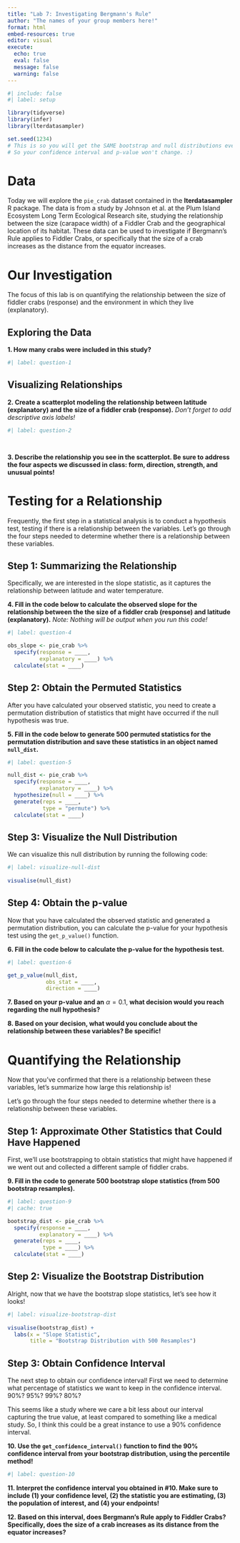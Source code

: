 ```yaml
---
title: "Lab 7: Investigating Bergmann's Rule"
author: "The names of your group members here!"
format: html
embed-resources: true
editor: visual
execute: 
  echo: true
  eval: false
  message: false
  warning: false
---
```


```r
#| include: false
#| label: setup

library(tidyverse)
library(infer)
library(lterdatasampler)

set.seed(1234)
# This is so you will get the SAME bootstrap and null distributions every time you run your code
# So your confidence interval and p-value won't change. :) 
```

# Data

Today we will explore the `pie_crab` dataset contained in the **lterdatasampler**
R package. The data is from a study by Johnson et al. at the Plum Island
Ecosystem Long Term Ecological Research site, studying the relationship between
the size (carapace width) of a Fiddler Crab and the geographical location of its
habitat. These data can be used to investigate if Bergmann's Rule applies to
Fiddler Crabs, or specifically that the size of a crab increases as the distance
from the equator increases.

# Our Investigation

The focus of this lab is on quantifying the relationship between the size of 
fiddler crabs (response) and the environment in which they live (explanatory). 

## Exploring the Data

**1. How many crabs were included in this study?**

```r
#| label: question-1


```


## Visualizing Relationships

**2. Create a scatterplot modeling the relationship between latitude
(explanatory) and the size of a fiddler crab (response).** 
*Don't forget to add descriptive axis labels!*

```r
#| label: question-2

  
```

**3. Describe the relationship you see in the scatterplot. Be sure to address the four aspects we discussed in class: form, direction, strength, and unusual points!**


# Testing for a Relationship

Frequently, the first step in a statistical analysis is to conduct a hypothesis
test, testing if there is a relationship between the variables. Let's go through
the four steps needed to determine whether there is a relationship between these
variables.

## Step 1: Summarizing the Relationship 

Specifically, we are interested in the slope statistic, as it
captures the relationship between latitude and water temperature.

**4. Fill in the code below to calculate the observed slope for the relationship between the the size of a fiddler crab (response) and latitude (explanatory).**
*Note: Nothing will be output when you run this code!*

```r
#| label: question-4

obs_slope <- pie_crab %>% 
  specify(response = ____, 
          explanatory = ____) %>% 
  calculate(stat = ____)
```

## Step 2: Obtain the Permuted Statistics

After you have calculated your observed statistic, you need to create a 
permutation distribution of statistics that might have occurred if the null
hypothesis was true.

**5. Fill in the code below to generate 500 permuted statistics for the permutation distribution and save these statistics in an object named `null_dist`.**

```r
#| label: question-5

null_dist <- pie_crab %>% 
  specify(response = ____, 
          explanatory = ____) %>% 
  hypothesize(null = ____) %>% 
  generate(reps = ____, 
           type = "permute") %>% 
  calculate(stat = ____)

```

## Step 3: Visualize the Null Distribution

We can visualize this null distribution by running the following code:

```r
#| label: visualize-null-dist
 
visualise(null_dist) 
```

## Step 4: Obtain the p-value 

Now that you have calculated the observed statistic and generated a
permutation distribution, you can calculate the p-value for your hypothesis test
using the `get_p_value()` function.

**6. Fill in the code below to calculate the p-value for the hypothesis test.**

```r
#| label: question-6

get_p_value(null_dist, 
            obs_stat = ____, 
            direction = ____)
```

**7. Based on your p-value and an** $\alpha = 0.1$, **what decision would you reach regarding the null hypothesis?**


**8. Based on your decision, what would you conclude about the relationship between these variables? Be specific!**


<!-- Now switch roles! -->

# Quantifying the Relationship

Now that you've confirmed that there is a relationship between these variables,
let's summarize how large this relationship is! 

Let's go through the four steps needed to determine whether there is a relationship between these
variables.

## Step 1: Approximate Other Statistics that Could Have Happened

First, we'll use bootstrapping to obtain statistics that might have happened if
we went out and collected a different sample of fiddler crabs. 

**9. Fill in the code to generate 500 bootstrap slope statistics (from 500 bootstrap resamples).**

```r
#| label: question-9
#| cache: true

bootstrap_dist <- pie_crab %>% 
  specify(response = ____, 
          explanatory = ____) %>% 
  generate(reps = ____, 
           type = ____) %>% 
  calculate(stat = ____)
```

## Step 2: Visualize the Bootstrap Distribution

Alright, now that we have the bootstrap slope statistics, let's see how it
looks! 

```r
#| label: visualize-bootstrap-dist
 
visualise(bootstrap_dist) +
  labs(x = "Slope Statistic", 
       title = "Bootstrap Distribution with 500 Resamples")
```

## Step 3: Obtain Confidence Interval

The next step to obtain our confidence interval! First we need to determine what
percentage of statistics we want to keep in the confidence interval. 90%? 95%?
99%? 80%?

This seems like a study where we care a bit less about our interval capturing
the true value, at least compared to something like a medical study. So, I think
this could be a great instance to use a 90% confidence interval.

**10. Use the `get_confidence_interval()` function to find the 90% confidence interval from your bootstrap distribution, using the percentile method!**

```r
#| label: question-10


```

**11. Interpret the confidence interval you obtained in #10. Make sure to include (1) your confidence level, (2) the statistic you are estimating, (3) the population of interest, and (4) your endpoints!**


**12. Based on this interval, does Bergmann's Rule apply to Fiddler Crabs? Specifically, does the size of a crab increases as its distance from the equator increases?**

